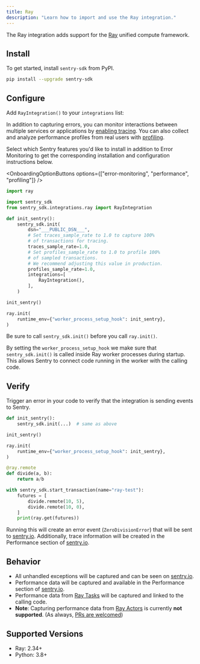 ```yaml
---
title: Ray
description: "Learn how to import and use the Ray integration."
---
```


The Ray integration adds support for the [Ray](https://www.ray.io/) unified compute framework.

## Install

To get started, install `sentry-sdk` from PyPI.

```bash
pip install --upgrade sentry-sdk
```

## Configure

Add `RayIntegration()` to your `integrations` list:

<SignInNote />

In addition to capturing errors, you can monitor interactions between multiple services or applications by [enabling tracing](/concepts/key-terms/tracing/). You can also collect and analyze performance profiles from real users with [profiling](/product/explore/profiling/).

Select which Sentry features you'd like to install in addition to Error Monitoring to get the corresponding installation and configuration instructions below.

<OnboardingOptionButtons
  options={["error-monitoring", "performance", "profiling"]}
/>

```python {"onboardingOptions": {"performance": "9-11", "profiling": "12-15"}}
import ray

import sentry_sdk
from sentry_sdk.integrations.ray import RayIntegration

def init_sentry():
    sentry_sdk.init(
        dsn="___PUBLIC_DSN___",
        # Set traces_sample_rate to 1.0 to capture 100%
        # of transactions for tracing.
        traces_sample_rate=1.0,
        # Set profiles_sample_rate to 1.0 to profile 100%
        # of sampled transactions.
        # We recommend adjusting this value in production.
        profiles_sample_rate=1.0,
        integrations=[
            RayIntegration(),
        ],
    )

init_sentry()

ray.init(
    runtime_env={"worker_process_setup_hook": init_sentry},
)
```

Be sure to call `sentry_sdk.init()` before you call `ray.init()`.

By setting the `worker_process_setup_hook` we make sure that `sentry_sdk.init()` is called inside Ray worker processes during startup. This allows Sentry to connect code running in the worker with the calling code.

## Verify

Trigger an error in your code to verify that the integration is sending events to Sentry.

```python
def init_sentry():
    sentry_sdk.init(...)  # same as above

init_sentry()

ray.init(
    runtime_env={"worker_process_setup_hook": init_sentry},
)

@ray.remote
def divide(a, b):
    return a/b

with sentry_sdk.start_transaction(name="ray-test"):
    futures = [
        divide.remote(10, 5),
        divide.remote(10, 0),
    ]
    print(ray.get(futures))
```

Running this will create an error event (`ZeroDivisionError`) that will be sent to [sentry.io](https://sentry.io). Additionally, trace information will be created in the Performance section of [sentry.io](https://sentry.io).

## Behavior

- All unhandled exceptions will be captured and can be seen on [sentry.io](https://sentry.io).
- Performance data will be captured and available in the Performance section of [sentry.io](https://sentry.io).
- Performance data from [Ray Tasks](https://docs.ray.io/en/latest/ray-core/tasks.html) will be captured and linked to the calling code.
- **Note**: Capturing performance data from [Ray Actors](https://docs.ray.io/en/latest/ray-core/actors.html) is currently **not supported**. (As always, [PRs are welcomed](https://github.com/getsentry/sentry-python/blob/master/CONTRIBUTING.md))

## Supported Versions

- Ray: 2.34+
- Python: 3.8+

<Include name="python-use-older-sdk-for-legacy-support.mdx" />
